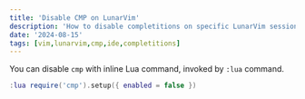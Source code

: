 ```yaml
---
title: 'Disable CMP on LunarVim'
description: 'How to disable completitions on specific LunarVim session'
date: '2024-08-15'
tags: [vim,lunarvim,cmp,ide,completitions]
---
```


You can disable `cmp` with inline Lua command, invoked by `:lua` command.

```lua
:lua require('cmp').setup({ enabled = false })
```
